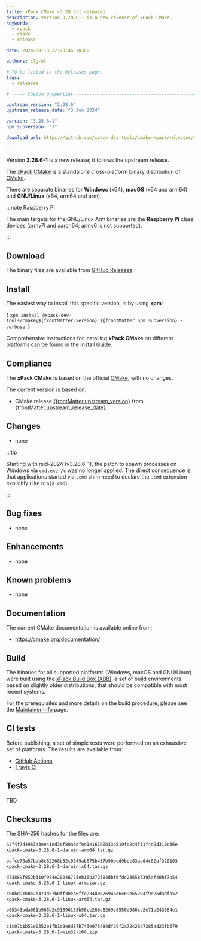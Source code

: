 ```yaml
---
title: xPack CMake v3.28.6-1 released
description: Version 3.28.6-1 is a new release of xPack CMake.
keywords:
  - xpack
  - cmake
  - release

date: 2024-09-13 22:23:46 +0300

authors: ilg-ul

# To be listed in the Releases page.
tags:
  - releases

# ----- Custom properties -----------------------------------------------------

upstream_version: "3.28.6"
upstream_release_date: "3 Jun 2024"

version: "3.28.6-1"
npm_subversion: "1"

download_url: https://github.com/xpack-dev-tools/cmake-xpack/releases/tag/v3.28.6-1/

---
```


<head><title>{frontMatter.title}</title></head>

Version **3.28.6-1** is a new release; it follows the upstream release.

<!-- truncate -->



The [xPack CMake](https://xpack-dev-tools.github.io/cmake-xpack/)
is a standalone cross-platform binary distribution of
[CMake](https://cmake.org).

There are separate binaries for **Windows** (x64),
**macOS** (x64 and arm64)
and **GNU/Linux** (x64, arm64 and arm).

:::note Raspberry Pi

The main targets for the GNU/Linux Arm
binaries are the **Raspberry Pi** class devices (armv7l and aarch64;
armv6 is not supported).

:::

## Download

The binary files are available from <a href={frontMatter.download_url}>GitHub Releases</a>.

<Prerequisites/>

## Install

The easiest way to install this specific version, is by using **xpm**:

<CodeBlock language="console"> {
`xpm install @xpack-dev-tools/cmake@${frontMatter.version}.${frontMatter.npm_subversion} -verbose
`} </CodeBlock>

Comprehensive instructions for installing **xPack CMake** on different platforms
can be found in the [Install Guide](/docs/install/).

## Compliance

The **xPack CMake** is based on the official
[CMake](https://cmake.org), with no changes.

The current version is based on:

- CMake release
[{frontMatter.upstream_version}](https://github.com/Kitware/CMake/releases/tag/v{frontMatter.upstream_version}/) from {frontMatter.upstream_release_date}.

## Changes

- none

:::tip

Starting with mid-2024 (v3.28.6-1), the patch to spawn processes on Windows via `cmd.exe /c` was no longer applied. The direct consequence is that applications started via `.cmd` shim need to declare the `.cmd` extension explicitly (like `ninja.cmd`).

:::

## Bug fixes

- none

## Enhancements

- none

## Known problems

- none

## Documentation

The current CMake documentation is available online from:

- https://cmake.org/documentation/

## Build

The binaries for all supported platforms
(Windows, macOS and GNU/Linux) were built using the
[xPack Build Box (XBB)](https://xpack.github.io/xbb/), a set
of build environments based on slightly older distributions, that should be
compatible with most recent systems.

For the prerequisites and more details on the build procedure, please see the
[Maintainer Info](/docs/maintainer/) page.

## CI tests

Before publishing, a set of simple tests were performed on an exhaustive
set of platforms. The results are available from:

- [GitHub Actions](https://github.com/xpack-dev-tools/cmake-xpack/actions/)
- [Travis CI](https://app.travis-ci.com/github/xpack-dev-tools/cmake-xpack/builds/)

## Tests

TBD

## Checksums

The SHA-256 hashes for the files are:

```txt
a2f4f7d4963a3ee41ed3ef80a6dfed1e161b0b33b519fe2c4f11f4d9d310c36e
xpack-cmake-3.28.6-1-darwin-arm64.tar.gz

bafce78a57bab8c82268b32c0849ab875b437b90bed9bec83aad4c82af320103
xpack-cmake-3.28.6-1-darwin-x64.tar.gz

d73889f852b310f974e20246775eb16b272384dbf6fdc236583395af40bf7b54
xpack-cmake-3.28.6-1-linux-arm.tar.gz

c80bd91b0e2b473d57b0ff30ea6ffc28480576946d6e69b65204f9d26dadfa52
xpack-cmake-3.28.6-1-linux-arm64.tar.gz

b05343bda081b988b2c91896133b56ce286a8269c8550d986cc2e71a243684e1
xpack-cmake-3.28.6-1-linux-x64.tar.gz

c1c07b1b51e0352e1fb1c9e6d87b743e975484df29f2a72c26d7385ad23fb679
xpack-cmake-3.28.6-1-win32-x64.zip

```

<DeprecationNotices/>

<DownloadAnalytics version={frontMatter.version}/>
